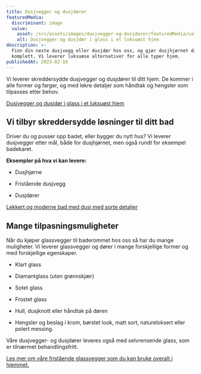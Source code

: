```yaml
---
title: Dusjvegger og dusjdører
featuredMedia:
  discriminant: image
  value:
    asset: /src/assets/images/dusjvegger-og-dusjdorer/featuredMedia/value/asset.jpg
    alt: Dusjvegger og dusjdør i glass i et luksuøst hjem
description: >-
  Finn din neste dusjvegg eller dusjdør hos oss, og gjør dusjhjørnet ditt
  komplett. Vi leverer luksuøse alternativer for alle typer hjem.
publishedAt: 2023-02-10
---
```


Vi leverer skreddersydde dusjvegger og dusjdører til ditt hjem. De kommer i alle former og farger, og med lekre detaljer som håndtak og hengsler som tilpasses etter behov.

[Dusjvegger og dusjdør i glass i et luksuøst hjem](https://cdn.sanity.io/images/csbn9wp4/transformed-data/39898a97c1d74a4e463a0d43e09a69c8e6b6ee30-1600x1032.jpg)

## Vi tilbyr skreddersydde løsninger til ditt bad

Driver du og pusser opp badet, eller bygger du nytt hus? Vi leverer dusjvegger etter mål, både for dusjhjørnet, men også rundt for eksempel badekaret.

**Eksempler på hva vi kan levere:**

- Dusjhjørne

- Fristående dusjvegg

- Dusjdører

[Lekkert og moderne bad med dusj med sorte detaljer](https://cdn.sanity.io/images/csbn9wp4/transformed-data/ad2640dd340a7e1bb1d27e05fa941b44ca5ffe1c-4000x2668.jpg)

## Mange tilpasningsmuligheter

Når du kjøper glassvegger til baderommet hos oss så har du mange muligheter. Vi leverer glassvegger og dører i mange forskjellige former og med forskjellige egenskaper.

- Klart glass

- Diamantglass (uten grønnskjær)

- Sotet glass

- Frostet glass

- Hull, dusjknott eller håndtak på døren

- Hengsler og beslag i krom, børstet look, matt sort, natureloksert eller polert messing.

Våre dusjvegger- og dusjdører leveres også med selvrensende glass, som er tilnærmet behandlingsfritt.

[Les mer om våre fristående glassvegger som du kan bruke overalt i hjemmet.](/posts/10-mater-a-bruke-smijern-i-ditt-hjem)
